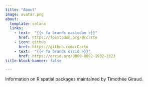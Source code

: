 ```yaml
---
title: "About"
image: avatar.png
about:
  template: solana
  links:
    - text:  "{{< fa brands mastodon >}}"
      href: https://fosstodon.org/@rcarto  
    - icon: github
      href: https://github.com/rCarto  
    - text:  "{{< fa brands orcid >}}"
      href: https://orcid.org/0000-0002-1932-3323
title-block-banner: false

---
```



Information on R spatial packages maintained by Timothée Giraud.